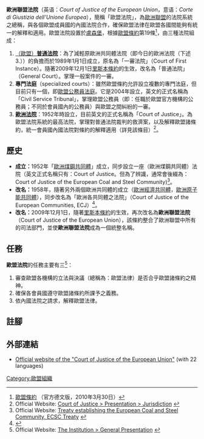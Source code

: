 {{noteTA
|G1 = EU
|G2 = 地名
|G3 = PoliticiansUK
}}
{{Politics of the European Union}}

'''歐洲聯盟法院'''（英语：''Court of Justice of the European Union''，意语：''Corte di Giustizia dell'Unione Europea''），簡稱「歐盟法院」，為[[歐洲聯盟|歐洲聯盟]]的法院系統之總稱，與各個歐盟成員國的內國法院合作，確保歐盟法律在歐盟各國間能夠有統一的解釋和適用。歐盟法院設置於[[盧森堡|盧森堡]]，根據[[歐盟條約|歐盟條約]]第19條<ref>[http://eur-lex.europa.eu/LexUriServ/LexUriServ.do?uri=OJ:C:2010:083:0013:0046:DE:PDF 歐盟條約] {{Wayback|url=http://eur-lex.europa.eu/LexUriServ/LexUriServ.do?uri=OJ:C:2010:083:0013:0046:DE:PDF |date=20201205184310 }}（官方德文版，2010年3月30日）</ref>，由三種法院組成：
#[[歐盟普通法院|（歐盟）'''普通法院''']]：為了減輕原歐洲共同體法院（即今日的歐洲法院（下述3.））的負擔而於1989年1月1日成立，原名為「一審法院」（Court of First Instance）。隨著2009年12月1日[[里斯本條約|里斯本條約]]的生效，改名為「普通法院」（General Court）。掌理一般案件的一審。
#'''專門法庭'''（specialized courts）：雖然歐盟條約允許設立複數的專門法庭，但目前只有一個，即[[歐盟公務員法庭|歐盟公務員法庭]]。它是2004年設立，英文的正式名稱為「Civil Service Tribunal」，掌理歐盟公務員（即：任職於歐盟官方機構的公務員；不同於會員國內的公務員）與歐盟之間糾紛的一審。
#'''[[歐洲法院|歐洲法院]]'''：1952年時設立，目前英文的正式名稱為「Court of Justice」。為歐盟法院系統的最高法院，掌理對普通法院裁判的救濟案，以及解釋歐盟諸條約，統一會員國內國法院對條約的解釋適用（詳見該條目）<ref>Official Website: [http://curia.europa.eu/jcms/jcms/Jo2_7024/#competences Court of Justice > Presentation > Jurisdiction] {{Wayback|url=http://curia.europa.eu/jcms/jcms/Jo2_7024/#competences |date=20111019103027 }}</ref>。

== 歷史 ==
*'''成立：'''1952年「[[歐洲煤鋼共同體|歐洲煤鋼共同體]]」成立，同步設立一座（歐洲煤鋼共同體）法院（英文正式名稱只有：Court of Justice。但為了辨識，通常會後綴為：Court of Justice of the European Coal and Steel Community)<ref>Official Website: [http://europa.eu/legislation_summaries/institutional_affairs/treaties/treaties_ecsc_en.htm Treaty establishing the European Coal and Steel Community, ECSC Treaty] {{Wayback|url=http://europa.eu/legislation_summaries/institutional_affairs/treaties/treaties_ecsc_en.htm |date=20150516073330 }}</ref>。
*'''改名：'''1958年，隨著另外兩個歐洲共同體的成立（[[歐洲經濟共同體|歐洲經濟共同體]]，[[歐洲原子能共同體|歐洲原子能共同體]]），同步改名為「歐洲各共同體之法院」（Court of Justice of the European Communities, ECJ）<ref>{{Cite web |url=http://www.pict-pcti.org/courts/ECJ.html |title=Project on International Courts and Tribunals (PiCT) |access-date=2013-02-04 |archive-url=https://web.archive.org/web/20141124140413/http://www.pict-pcti.org/courts/ECJ.html |archive-date=2014-11-24 |dead-url=yes }}</ref>。
*'''改名：'''2009年12月1日，隨著[[里斯本條約|里斯本條約]]的生效，再次改名為'''歐洲聯盟法院'''（Court of Justice of the European Union），該條約整合了歐洲聯盟中所有的司法部門，並使'''歐洲聯盟法院'''成為一個統整名稱。

== 任務 ==
'''歐盟法院'''的任務主要有三<ref>Official Website: [http://curia.europa.eu/jcms/jcms/Jo2_6999/ The Institution > General Presentation] {{Wayback|url=http://curia.europa.eu/jcms/jcms/Jo2_6999/ |date=20090717103732 }}</ref>：
#審查歐盟各機構的立法與決議（總稱為：歐盟法律）是否合乎歐盟諸條約之精神。
#確保各會員國遵守歐盟諸條約所課予之義務。
#依內國法院之請求，解釋歐盟法律。

==註腳==
<references />

==外部連結==
*[http://curia.europa.eu Official website of the "Court of Justice of the European Union"] {{Wayback|url=http://curia.europa.eu/ |date=20110301011655 }} (with 22 languages)

[[Category:歐盟組織|Category:歐盟組織]]